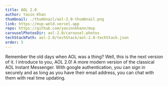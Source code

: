 ```yaml
---
title: AOL 2.0
author: Yasin Khan
thumbnail: ./thumbnail/aol-2.0-thumbnail.png
link: https://mvp-weld.vercel.app
repo: https://github.com/yasinnkhann/mvp
carouselPhotosDir: aol-2.0/carousel-photos
techStackPath: aol-2.0/techStack/aol-2.0-techStack.json
order: 5
---
```


Remember the old days when AOL was a thing? Well, this is the next version of it. I introduce to you, AOL 2.0! A more modern version of the classical AOL Instant Messenger. With google authentication, you can sign in securely and as long as you have their email address, you can chat with them with real time updating.
